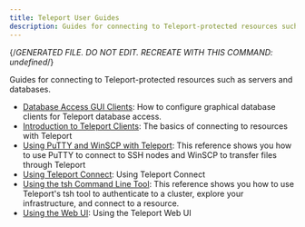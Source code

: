 ```yaml
---
title: Teleport User Guides
description: Guides for connecting to Teleport-protected resources such as servers and databases.
---
```


{/*GENERATED FILE. DO NOT EDIT. RECREATE WITH THIS COMMAND:
undefined*/}

Guides for connecting to Teleport-protected resources such as servers and databases.

- [Database Access GUI Clients](gui-clients.mdx): How to configure graphical database clients for Teleport database access.
- [Introduction to Teleport Clients](introduction.mdx): The basics of connecting to resources with Teleport
- [Using PuTTY and WinSCP with Teleport](putty-winscp.mdx): This reference shows you how to use PuTTY to connect to SSH nodes and WinSCP to transfer files through Teleport
- [Using Teleport Connect](teleport-connect.mdx): Using Teleport Connect
- [Using the tsh Command Line Tool](tsh.mdx): This reference shows you how to use Teleport's tsh tool to authenticate to a cluster, explore your infrastructure, and connect to a resource.
- [Using the Web UI](web-ui.mdx): Using the Teleport Web UI
